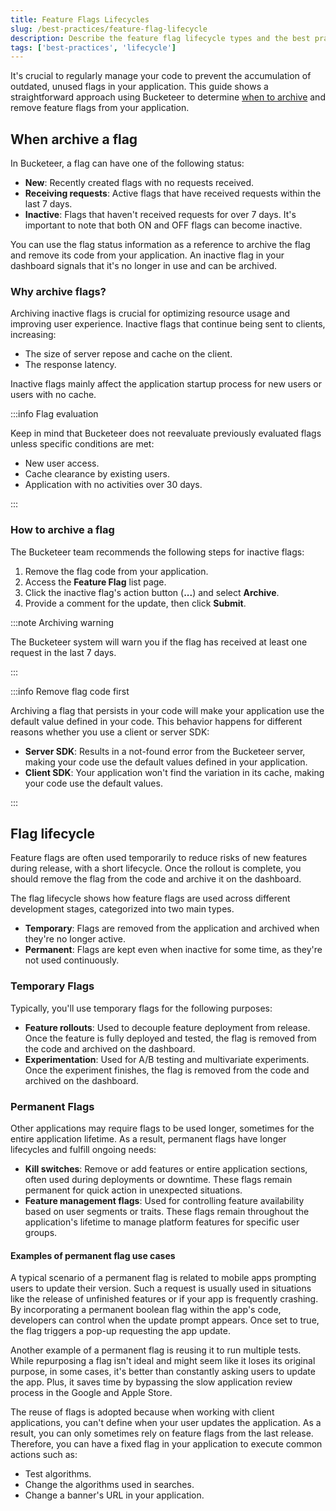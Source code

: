```yaml
---
title: Feature Flags Lifecycles
slug: /best-practices/feature-flag-lifecycle
description: Describe the feature flag lifecycle types and the best practices on how to use them.
tags: ['best-practices', 'lifecycle']
---
```



It's crucial to regularly manage your code to prevent the accumulation of outdated, unused flags in your application. This guide shows a straightforward approach using Bucketeer to determine [when to archive](/best-practices/feature-flag-lifecycle#when-archive-a-flag) and remove feature flags from your application. 

## When archive a flag

In Bucketeer, a flag can have one of the following status:

- **New**: Recently created flags with no requests received.
- **Receiving requests**: Active flags that have received requests within the last 7 days.
- **Inactive**: Flags that haven't received requests for over 7 days. It's important to note that both ON and OFF flags can become inactive.

<CenteredImg
  imgURL="img/best-practices/flag-status.png"
  alt="flag status"
/>

You can use the flag status information as a reference to archive the flag and remove its code from your application. An inactive flag in your dashboard signals that it's no longer in use and can be archived.

### Why archive flags?

Archiving inactive flags is crucial for optimizing resource usage and improving user experience. Inactive flags that continue being sent to clients, increasing:

- The size of server repose and cache on the client. 
- The response latency. 

Inactive flags mainly affect the application startup process for new users or users with no cache.

:::info Flag evaluation

Keep in mind that Bucketeer does not reevaluate previously evaluated flags unless specific conditions are met:

- New user access.
- Cache clearance by existing users.
- Application with no activities over 30 days.

:::

### How to archive a flag

The Bucketeer team recommends the following steps for inactive flags:

1. Remove the flag code from your application.
2. Access the **Feature Flag** list page.
3. Click the inactive flag's action button  (**...**) and select **Archive**. 
4. Provide a comment for the update, then click **Submit**.

<CenteredImg
  imgURL="img/best-practices/archive-flag.png"
  alt="archive flag"
/>

:::note Archiving warning

The Bucketeer system will warn you if the flag has received at least one request in the last 7 days.

:::

:::info Remove flag code first

Archiving a flag that persists in your code will make your application use the default value defined in your code. This behavior happens for different reasons whether you use a client or server SDK:

- **Server SDK**: Results in a not-found error from the Bucketeer server, making your code use the default values defined in your application.
- **Client SDK**: Your application won't find the variation in its cache, making your code use the default values.

:::

## Flag lifecycle

Feature flags are often used temporarily to reduce risks of new features during release, with a short lifecycle. Once the rollout is complete, you should remove the flag from the code and archive it on the dashboard.

The flag lifecycle shows how feature flags are used across different development stages, categorized into two main types.

- **Temporary**: Flags are removed from the application and archived when they're no longer active.
- **Permanent**: Flags are kept even when inactive for some time, as they're not used continuously.


### Temporary Flags

Typically, you'll use temporary flags for the following purposes:

- **Feature rollouts**: Used to decouple feature deployment from release. Once the feature is fully deployed and tested, the flag is removed from the code and archived on the dashboard.
- **Experimentation**: Used for A/B testing and multivariate experiments. Once the experiment finishes, the flag is removed from the code and archived on the dashboard.

### Permanent Flags

Other applications may require flags to be used longer, sometimes for the entire application lifetime. As a result, permanent flags have longer lifecycles and fulfill ongoing needs:

- **Kill switches**: Remove or add features or entire application sections, often used during deployments or downtime. These flags remain permanent for quick action in unexpected situations.
- **Feature management flags**: Used for controlling feature availability based on user segments or traits. These flags remain throughout the application's lifetime to manage platform features for specific user groups.

#### Examples of permanent flag use cases

A typical scenario of a permanent flag is related to mobile apps prompting users to update their version. Such a request is usually used in situations like the release of unfinished features or if your app is frequently crashing. By incorporating a permanent boolean flag within the app's code, developers can control when the update prompt appears. Once set to true, the flag triggers a pop-up requesting the app update. 

Another example of a permanent flag is reusing it to run multiple tests. While repurposing a flag isn't ideal and might seem like it loses its original purpose, in some cases, it's better than constantly asking users to update the app. Plus, it saves time by bypassing the slow application review process in the Google and Apple Store.

The reuse of flags is adopted because when working with client applications, you can't define when your user updates the application. As a result, you can only sometimes rely on feature flags from the last release. Therefore, you can have a fixed flag in your application to execute common actions such as:

- Test algorithms.
- Change the algorithms used in searches.
- Change a banner's URL in your application.